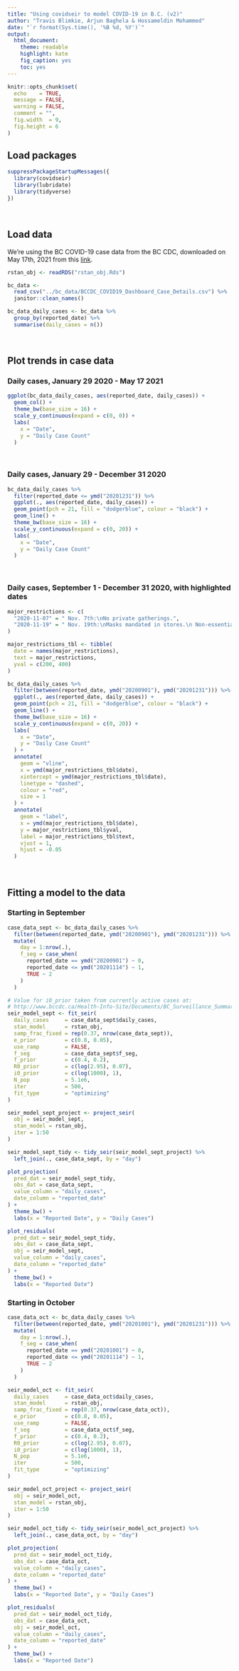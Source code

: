```yaml
---
title: "Using covidseir to model COVID-19 in B.C. (v2)"
author: "Travis Blimkie, Arjun Baghela & Hossameldin Mohammed"
date: "`r format(Sys.time(), '%B %d, %Y')`"
output:
  html_document:
    theme: readable
    highlight: kate
    fig_caption: yes
    toc: yes
---
```


```r
knitr::opts_chunk$set(
  echo    = TRUE,
  message = FALSE,
  warning = FALSE,
  comment = "",
  fig.width  = 9,
  fig.height = 6
)
```


## Load packages
```r
suppressPackageStartupMessages({
  library(covidseir)
  library(lubridate)
  library(tidyverse)
})
```

<br>

## Load data
We're using the BC COVID-19 case data from the BC CDC, downloaded on May 17th,
2021 from this
[link](http://www.bccdc.ca/health-info/diseases-conditions/covid-19/data).

```r
rstan_obj <- readRDS("rstan_obj.Rds")

bc_data <-
  read_csv("../bc_data/BCCDC_COVID19_Dashboard_Case_Details.csv") %>%
  janitor::clean_names()

bc_data_daily_cases <- bc_data %>%
  group_by(reported_date) %>%
  summarise(daily_cases = n())
```

<br>

## Plot trends in case data
### Daily cases, January 29 2020 - May 17 2021
```r
ggplot(bc_data_daily_cases, aes(reported_date, daily_cases)) +
  geom_col() +
  theme_bw(base_size = 16) +
  scale_y_continuous(expand = c(0, 0)) +
  labs(
    x = "Date",
    y = "Daily Case Count"
  )
```

<br>

### Daily cases, January 29 - December 31 2020
```r
bc_data_daily_cases %>%
  filter(reported_date <= ymd("20201231")) %>%
  ggplot(., aes(reported_date, daily_cases)) +
  geom_point(pch = 21, fill = "dodgerblue", colour = "black") +
  geom_line() +
  theme_bw(base_size = 16) +
  scale_y_continuous(expand = c(0, 20)) +
  labs(
    x = "Date",
    y = "Daily Case Count"
  )
```

<br>

### Daily cases, September 1 - December 31 2020, with highlighted dates
```r
major_restrictions <- c(
  "2020-11-07" = " Nov. 7th:\nNo private gatherings.",
  "2020-11-19" = " Nov. 19th:\nMasks mandated in stores.\n Non-essential travel\n discouraged."
)

major_restrictions_tbl <- tibble(
  date = names(major_restrictions),
  text = major_restrictions,
  yval = c(200, 400)
)

bc_data_daily_cases %>%
  filter(between(reported_date, ymd("20200901"), ymd("20201231"))) %>%
  ggplot(., aes(reported_date, daily_cases)) +
  geom_point(pch = 21, fill = "dodgerblue", colour = "black") +
  geom_line() +
  theme_bw(base_size = 16) +
  scale_y_continuous(expand = c(0, 20)) +
  labs(
    x = "Date",
    y = "Daily Case Count"
  ) +
  annotate(
    geom = "vline",
    x = ymd(major_restrictions_tbl$date),
    xintercept = ymd(major_restrictions_tbl$date),
    linetype = "dashed",
    colour = "red",
    size = 1
  ) +
  annotate(
    geom = "label",
    x = ymd(major_restrictions_tbl$date),
    y = major_restrictions_tbl$yval,
    label = major_restrictions_tbl$text,
    vjust = 1,
    hjust = -0.05
  )
```

<br>

## Fitting a model to the data
### Starting in September
```r
case_data_sept <- bc_data_daily_cases %>%
  filter(between(reported_date, ymd("20200901"), ymd("20201231"))) %>% 
  mutate(
    day = 1:nrow(.),
    f_seg = case_when(
      reported_date == ymd("20200901") ~ 0,
      reported_date <= ymd("20201114") ~ 1,
      TRUE ~ 2
    )
  )

# Value for i0_prior taken from currently active cases at:
# http://www.bccdc.ca/Health-Info-Site/Documents/BC_Surveillance_Summary_Sept_3_2020.pdf
seir_model_sept <- fit_seir(
  daily_cases     = case_data_sept$daily_cases,
  stan_model      = rstan_obj,
  samp_frac_fixed = rep(0.37, nrow(case_data_sept)),
  e_prior         = c(0.8, 0.05),
  use_ramp        = FALSE,
  f_seg           = case_data_sept$f_seg,
  f_prior         = c(0.4, 0.2),
  R0_prior        = c(log(2.95), 0.07),
  i0_prior        = c(log(1000), 1),
  N_pop           = 5.1e6,
  iter            = 500,
  fit_type        = "optimizing"
)

seir_model_sept_project <- project_seir(
  obj = seir_model_sept,
  stan_model = rstan_obj,
  iter = 1:50
)

seir_model_sept_tidy <- tidy_seir(seir_model_sept_project) %>% 
  left_join(., case_data_sept, by = "day")

plot_projection(
  pred_dat = seir_model_sept_tidy,
  obs_dat = case_data_sept,
  value_column = "daily_cases",
  date_column = "reported_date"
) +
  theme_bw() +
  labs(x = "Reported Date", y = "Daily Cases")

plot_residuals(
  pred_dat = seir_model_sept_tidy,
  obs_dat = case_data_sept,
  obj = seir_model_sept,
  value_column = "daily_cases",
  date_column = "reported_date"
) +
  theme_bw() +
  labs(x = "Reported Date")
```

### Starting in October
```r
case_data_oct <- bc_data_daily_cases %>%
  filter(between(reported_date, ymd("20201001"), ymd("20201231"))) %>% 
  mutate(
    day = 1:nrow(.),
    f_seg = case_when(
      reported_date == ymd("20201001") ~ 0,
      reported_date <= ymd("20201114") ~ 1,
      TRUE ~ 2
    )
  )

seir_model_oct <- fit_seir(
  daily_cases     = case_data_oct$daily_cases,
  stan_model      = rstan_obj,
  samp_frac_fixed = rep(0.37, nrow(case_data_oct)),
  e_prior         = c(0.8, 0.05),
  use_ramp        = FALSE,
  f_seg           = case_data_oct$f_seg,
  f_prior         = c(0.4, 0.2),
  R0_prior        = c(log(2.95), 0.07),
  i0_prior        = c(log(1000), 1),
  N_pop           = 5.1e6,
  iter            = 500,
  fit_type        = "optimizing"
)

seir_model_oct_project <- project_seir(
  obj = seir_model_oct,
  stan_model = rstan_obj,
  iter = 1:50
)

seir_model_oct_tidy <- tidy_seir(seir_model_oct_project) %>% 
  left_join(., case_data_oct, by = "day")

plot_projection(
  pred_dat = seir_model_oct_tidy,
  obs_dat = case_data_oct,
  value_column = "daily_cases",
  date_column = "reported_date"
) +
  theme_bw() +
  labs(x = "Reported Date", y = "Daily Cases")

plot_residuals(
  pred_dat = seir_model_oct_tidy,
  obs_dat = case_data_oct,
  obj = seir_model_oct,
  value_column = "daily_cases",
  date_column = "reported_date"
) +
  theme_bw() +
  labs(x = "Reported Date")
```

